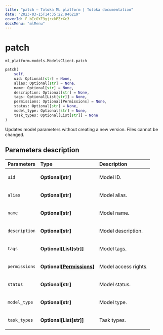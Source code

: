 ```yaml
---
title: "patch — Toloka ML platform | Toloka documentation"
date: "2023-03-15T14:35:22.946219"
coverId: F_bIcOYF9yjrxkPZrXc3
docsMenu: "mlMenu"
---
```


# patch

`ml_platform.models.ModelsClient.patch`

```python
patch(
    self,
    uid: Optional[str] = None,
    alias: Optional[str] = None,
    name: Optional[str] = None,
    description: Optional[str] = None,
    tags: Optional[List[str]] = None,
    permissions: Optional[Permissions] = None,
    status: Optional[str] = None,
    model_type: Optional[str] = None,
    task_types: Optional[List[str]] = None
)
```

Updates model parameters without creating a new version. Files cannot be changed.

## Parameters description

| Parameters | Type | Description |
| :----------| :----| :-----------|
`uid`|**Optional\[str\]**|<p>Model ID.</p>
`alias`|**Optional\[str\]**|<p>Model alias.</p>
`name`|**Optional\[str\]**|<p>Model name.</p>
`description`|**Optional\[str\]**|<p>Model description.</p>
`tags`|**Optional\[List\[str\]\]**|<p>Model tags.</p>
`permissions`|**Optional\[[Permissions](/docs/toloka-ml/reference/ml_platform.core.Permissions)\]**|<p>Model access rights.</p>
`status`|**Optional\[str\]**|<p>Model status.</p>
`model_type`|**Optional\[str\]**|<p>Model type.</p>
`task_types`|**Optional\[List\[str\]\]**|<p>Task types.</p>